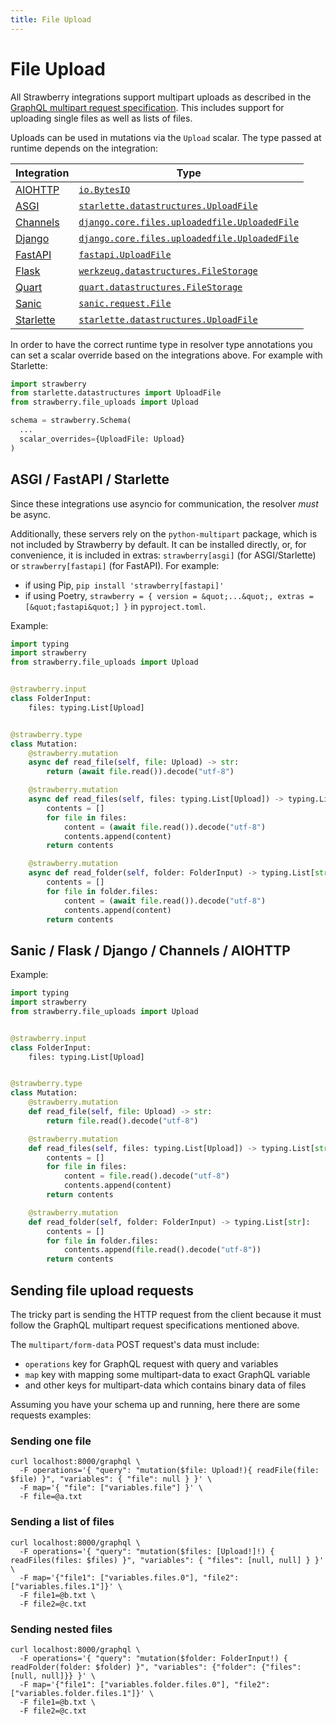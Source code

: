 ```yaml
---
title: File Upload
---
```


# File Upload

All Strawberry integrations support multipart uploads as described in the
[GraphQL multipart request specification](https://github.com/jaydenseric/graphql-multipart-request-spec).
This includes support for uploading single files as well as lists of files.

Uploads can be used in mutations via the `Upload` scalar. The type passed at
runtime depends on the integration:

| Integration                               | Type                                                                                                                                                  |
| ----------------------------------------- | ----------------------------------------------------------------------------------------------------------------------------------------------------- |
| [AIOHTTP](/docs/integrations/aiohttp)     | [`io.BytesIO`](https://docs.python.org/3/library/io.html#io.BytesIO)                                                                                  |
| [ASGI](/docs/integrations/asgi)           | [`starlette.datastructures.UploadFile`](https://www.starlette.io/requests/#request-files)                                                             |
| [Channels](/docs/integrations/channels)   | [`django.core.files.uploadedfile.UploadedFile`](https://docs.djangoproject.com/en/3.2/ref/files/uploads/#django.core.files.uploadedfile.UploadedFile) |
| [Django](/docs/integrations/django)       | [`django.core.files.uploadedfile.UploadedFile`](https://docs.djangoproject.com/en/3.2/ref/files/uploads/#django.core.files.uploadedfile.UploadedFile) |
| [FastAPI](/docs/integrations/fastapi)     | [`fastapi.UploadFile`](https://fastapi.tiangolo.com/tutorial/request-files/#file-parameters-with-uploadfile)                                          |
| [Flask](/docs/integrations/flask)         | [`werkzeug.datastructures.FileStorage`](https://werkzeug.palletsprojects.com/en/2.0.x/datastructures/#werkzeug.datastructures.FileStorage)            |
| [Quart](/docs/integrations/quart)         | [`quart.datastructures.FileStorage`](https://github.com/pallets/quart/blob/main/src/quart/datastructures.py)                                          |
| [Sanic](/docs/integrations/sanic)         | [`sanic.request.File`](https://sanic.readthedocs.io/en/stable/sanic/api/core.html#sanic.request.File)                                                 |
| [Starlette](/docs/integrations/starlette) | [`starlette.datastructures.UploadFile`](https://www.starlette.io/requests/#request-files)                                                             |

In order to have the correct runtime type in resolver type annotations you can
set a scalar override based on the integrations above. For example with
Starlette:

```python
import strawberry
from starlette.datastructures import UploadFile
from strawberry.file_uploads import Upload

schema = strawberry.Schema(
  ...
  scalar_overrides={UploadFile: Upload}
)
```

## ASGI / FastAPI / Starlette

Since these integrations use asyncio for communication, the resolver *must* be
async.

Additionally, these servers rely on the `python-multipart` package, which is not
included by Strawberry by default. It can be installed directly, or, for
convenience, it is included in extras: `strawberry[asgi]` (for ASGI/Starlette)
or `strawberry[fastapi]` (for FastAPI). For example:

- if using Pip, `pip install 'strawberry[fastapi]'`
- if using Poetry, `strawberry = { version = &quot;...&quot;, extras = [&quot;fastapi&quot;] }` in
  `pyproject.toml`.

Example:

```python
import typing
import strawberry
from strawberry.file_uploads import Upload


@strawberry.input
class FolderInput:
    files: typing.List[Upload]


@strawberry.type
class Mutation:
    @strawberry.mutation
    async def read_file(self, file: Upload) -> str:
        return (await file.read()).decode("utf-8")

    @strawberry.mutation
    async def read_files(self, files: typing.List[Upload]) -> typing.List[str]:
        contents = []
        for file in files:
            content = (await file.read()).decode("utf-8")
            contents.append(content)
        return contents

    @strawberry.mutation
    async def read_folder(self, folder: FolderInput) -> typing.List[str]:
        contents = []
        for file in folder.files:
            content = (await file.read()).decode("utf-8")
            contents.append(content)
        return contents
```

## Sanic / Flask / Django / Channels / AIOHTTP

Example:

```python
import typing
import strawberry
from strawberry.file_uploads import Upload


@strawberry.input
class FolderInput:
    files: typing.List[Upload]


@strawberry.type
class Mutation:
    @strawberry.mutation
    def read_file(self, file: Upload) -> str:
        return file.read().decode("utf-8")

    @strawberry.mutation
    def read_files(self, files: typing.List[Upload]) -> typing.List[str]:
        contents = []
        for file in files:
            content = file.read().decode("utf-8")
            contents.append(content)
        return contents

    @strawberry.mutation
    def read_folder(self, folder: FolderInput) -> typing.List[str]:
        contents = []
        for file in folder.files:
            contents.append(file.read().decode("utf-8"))
        return contents
```

## Sending file upload requests

The tricky part is sending the HTTP request from the client because it must
follow the GraphQL multipart request specifications mentioned above.

The `multipart/form-data` POST request's data must include:

- `operations` key for GraphQL request with query and variables
- `map` key with mapping some multipart-data to exact GraphQL variable
- and other keys for multipart-data which contains binary data of files

Assuming you have your schema up and running, here there are some requests
examples:

### Sending one file

```shell
curl localhost:8000/graphql \
  -F operations='{ "query": "mutation($file: Upload!){ readFile(file: $file) }", "variables": { "file": null } }' \
  -F map='{ "file": ["variables.file"] }' \
  -F file=@a.txt
```

### Sending a list of files

```shell
curl localhost:8000/graphql \
  -F operations='{ "query": "mutation($files: [Upload!]!) { readFiles(files: $files) }", "variables": { "files": [null, null] } }' \
  -F map='{"file1": ["variables.files.0"], "file2": ["variables.files.1"]}' \
  -F file1=@b.txt \
  -F file2=@c.txt
```

### Sending nested files

```shell
curl localhost:8000/graphql \
  -F operations='{ "query": "mutation($folder: FolderInput!) { readFolder(folder: $folder) }", "variables": {"folder": {"files": [null, null]}} }' \
  -F map='{"file1": ["variables.folder.files.0"], "file2": ["variables.folder.files.1"]}' \
  -F file1=@b.txt \
  -F file2=@c.txt
```
